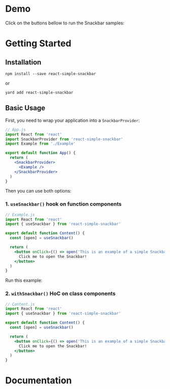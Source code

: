 
<h1 id="demo">Demo</h1>

Click on the buttons bellow to run the Snackbar samples:

<Demo />

<h1 id="getting-started">Getting Started</h1>

## Installation

```??? noLines
npm install --save react-simple-snackbar
```

or

```??? noLines
yard add react-simple-snackbar
```

## Basic Usage

First, you need to wrap your application into a `SnackbarProvider`:

```jsx
// App.js
import React from 'react'
import SnackbarProvider from 'react-simple-snackbar'
import Example from './Example'

export default function App() {
  return (
    <SnackbarProvider>
      <Example />
    </SnackbarProvider>
  )
}
```

Then you can use both options:

### 1. `useSnackbar()` hook on function components

```jsx
// Example.js
import React from 'react'
import { useSnackbar } from 'react-simple-snackbar'

export default function Content() {
  const [open] = useSnackbar()

  return (
    <button onClick={() => open('This is an example of a simple Snackbar.')}>
      Click me to open the Snackbar!
    </button>
  )
}
```

Run this example: <Teste />

### 2. `withSnackbar()` HoC on class components

```jsx
// Content.js
import React from 'react'
import { useSnackbar } from 'react-simple-snackbar'

export default function Content() {
  const [open] = useSnackbar()

  return (
    <button onClick={() => open('This is an example of a simple Snackbar.')}>
      Click me to open the Snackbar!
    </button>
  )
}
```

<h1 id="documentation">Documentation</h1>
